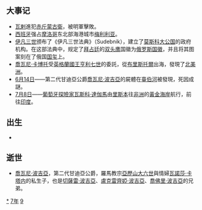 {{yearTOC|1497|明'''[[弘治|弘治]]十年'''；越南'''[[洪德|洪德]]二十八年'''；日本'''[[明應_(日本)|明應]]六年'''}}

== 大事记 ==
*[[瓦剌|瓦剌]]進犯[[赤斤蒙古衛|赤斤蒙古衛]]，被明軍擊敗。
*[[西班牙|西班牙]]强占[[摩洛哥|摩洛哥]]东北部海港城市[[梅利利亚|梅利利亚]]。
*[[伊凡三世|伊凡三世]]颁布了《伊凡三世法典》（Sudebnik），建立了[[莫斯科大公国|莫斯科大公国]]的政府机构。在这部法典中，规定了[[拜占廷|拜占廷]]的[[双头鹰|双头鹰]]国徽为[[俄罗斯|俄罗斯]][[国徽|国徽]]，并且将其图案刻在了俄国[[国玺|国玺]]上。
*[[喬瓦尼·卡博托|喬瓦尼·卡博托]]受[[英格蘭國王|英格蘭國王]][[亨利七世_(英格蘭)|亨利七世]]的委託，從[[布里斯托爾|布里斯托爾]]出海，發現了[[北美洲|北美洲]]。
*[[6月14日|6月14日]]——第二代甘迪亞公爵[[喬瓦尼·波吉亞|喬瓦尼·波吉亞]]的屍體在[[臺伯河|臺伯河]]被發現，死因成謎。
*[[7月8日|7月8日]]——[[葡萄牙|葡萄牙]][[探險家|探險家]][[瓦斯科·達伽馬|瓦斯科·達伽馬]]由[[里斯本|里斯本]]往[[非洲|非洲]]的[[黃金海岸_(非洲)|黃金海岸]]航行，前往[[印度|印度]]。

== 出生 ==
*

== 逝世 ==
{{Wikisource year mention}}
*[[喬瓦尼·波吉亞|喬瓦尼·波吉亞]]，第二代甘迪亞公爵，羅馬教宗[[亞歷山大六世|亞歷山大六世]]與情婦[[瓦諾莎·卡塔内|瓦諾莎·卡塔内]]的私生子，也是[[切薩雷·波吉亞|切薩雷·波吉亞]]、[[鲁克蕾齊亞·波吉亞|盧克雷齊婭·波吉亞]]、[[喬佛里·波吉亞|喬佛里·波吉亞]]的兄弟。

[[Category:1497年|*]]
[[Category:1490年代|7年]]
[[Category:15世纪各年|9]]